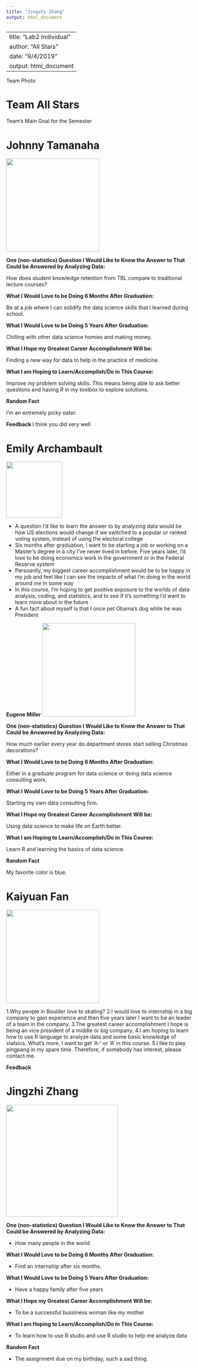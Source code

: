 ---
title: "Jingzhi Zhang"
output: html_document
---
---
title: "Lab2 Individual"
author: "All Stars"
date: "9/4/2019"
output: html_document
---

Team Photo

# Team All Stars

Team's Main Goal for the Semester

# Johnny Tamanaha

![](IMG_2060(1).jpg){width=250px}

**One (non-statistics) Question I Would Like to Know the Answer to That Could be Answered by Analyzing Data:**

How does student knowledge retention from TBL compare to traditional lecture courses?

**What I Would Love to be Doing 6 Months After Graduation:**

Be at a job where I can solidify the data science skills that I learned during school.

**What I Would Love to be Doing 5 Years After Graduation:**

Chilling with other data science homies and making money.

**What I Hope my Greatest Career Accomplishment Will be:**

Finding a new way for data to help in the practice of medicine. 

**What I am Hoping to Learn/Accomplish/Do in This Course:**

Improve my problem solving skills. This means being able to ask better questions and having R in my toolbox to explore solutions. 

**Random Fact**

I'm an extremely picky eater. 

**Feedback** I think you did very well 


# Emily Archambault

![](mephoto.jpg){width=150px}

* A question I'd like to learn the answer to by analyzing data would be how US elections would change if we switched to a popular or ranked voting system, instead of using the electoral college
* Six months after graduation, I want to be starting a job or working on a Master's degree in a city I've never lived in before. Five years later, I'd love to be doing economics work in the government or in the Federal Reserve system
* Persoanlly, my biggest career accomplishment would be to be happy in my job and feel like I can see the impacts of what I'm doing in the world around me in some way
* In this course, I'm hoping to get positive exposure to the worlds of data analysis, coding, and statistics, and to see if it's something I'd want to learn more about in the future
* A fun fact about myself is that I once pet Obama's dog while he was President

__Eugene Miller__
![](IMG_3621.png){width=250px}

**One (non-statistics) Question I Would Like to Know the Answer to That Could be Answered by Analyzing Data:**

How much earlier every year do department stores start selling Christmas decorations?

**What I Would Love to be Doing 6 Months After Graduation:**

Either in a graduate program for data science or doing data science consulting work. 

**What I Would Love to be Doing 5 Years After Graduation:**

Starting my own data consulting firm.

**What I Hope my Greatest Career Accomplishment Will be:**

Using data science to make life on Earth better.

**What I am Hoping to Learn/Accomplish/Do in This Course:**

Learn R and learning the basics of data science.

**Random Fact**

My favorite color is blue.

# Kaiyuan Fan
 ![](photo1.jpg){width=250}
 
 
 1.Why people in Boulder love to skating? 
 2.I would love to internship in a big company to gain experience and then five years later I want to be an leader of a team in the company.
 3.The greatest career accomplishment I hope is being an vice president of a middle or big company.
 4.I am hoping to learn how to use R language to analyze data and some basic knowledge of statsics. What's more, I want to get  'A-' or 'A' in this course.
 5.I like to play pingpang in my spare time. Therefore, if somebody has interest, please contact me.
 

 **Feedback**


# Jingzhi Zhang

 ![](HIQI6256.jpg){width=300}

**One (non-statistics) Question I Would Like to Know the Answer to That Could be Answered by Analyzing Data:**

* How many people in the world

**What I Would Love to be Doing 6 Months After Graduation:**

* Find an internship after six months.

**What I Would Love to be Doing 5 Years After Graduation:**

* Have a happy family after five years

**What I Hope my Greatest Career Accomplishment Will be:**

* To be a successful bussiness woman like my mother

**What I am Hoping to Learn/Accomplish/Do in This Course:**

* To learn how to use R studio and use R studio to help me analyze data

**Random Fact**

* The assignment due on my birthday, such a sad thing.
